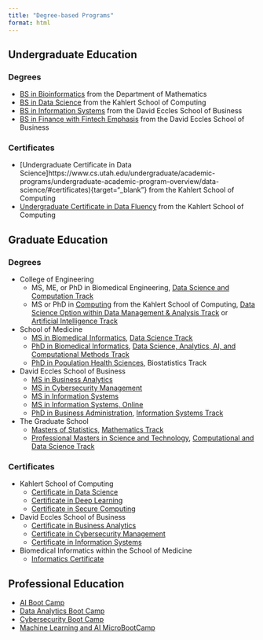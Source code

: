```yaml
---
title: "Degree-based Programs"
format: html
---
```


## Undergraduate Education

### Degrees

-   [BS in Bioinformatics](http://math.utah.edu/bioinformatics/){target="_blank"} from the Department of Mathematics
-   [BS in Data Science](https://www.cs.utah.edu/undergraduate/academic-programs/undergraduate-academic-program-overview/data-science/#data-science){target="_blank"} from the Kahlert School of Computing
-   [BS in Information Systems](https://eccles.utah.edu/programs/undergraduate/academics/majors/information-systems/){target="_blank"} from the David Eccles School of Business
-   [BS in Finance with Fintech Emphasis](https://eccles.utah.edu/programs/undergraduate/academics/majors/finance/){target="_blank"} from the David Eccles School of Business

### Certificates

-   [Undergraduate Certificate in Data Science]https://www.cs.utah.edu/undergraduate/academic-programs/undergraduate-academic-program-overview/data-science/#certificates){target="_blank"} from the Kahlert School of Computing
-   [Undergraduate Certificate in Data Fluency](https://www.cs.utah.edu/undergraduate/academic-programs/undergraduate-academic-program-overview/data-science/#certificates){target="_blank"} from the Kahlert School of Computing

## Graduate Education

### Degrees

-   College of Engineering
    -   MS, ME, or PhD in Biomedical Engineering, [Data Science and Computation Track](https://www.bme.utah.edu/graduate-program-overview/track-in-data-science-and-computation/){target="_blank"}
    -   MS or PhD in [Computing](https://www.cs.utah.edu/graduate/academic-programs/ms-and-phd-programs/){target="_blank"} from the Kahlert School of Computing, [Data Science Option within Data Management & Analysis Track](https://docs.google.com/document/d/1rFmp-gvDoA4YvUAph2r_dXbQqJxV7HH5KlEA9OfRNEk/edit) or [Artificial Intelligence Track](https://docs.google.com/document/d/1rFmp-gvDoA4YvUAph2r_dXbQqJxV7HH5KlEA9OfRNEk/edit){target="_blank"}
-   School of Medicine
    -   [MS in Biomedical Informatics](https://medicine.utah.edu/dbmi/academics-education/masters){target="_blank"}, [Data Science Track](https://medicine.utah.edu/dbmi/academics-education/masters/track-data-science){target="_blank"}
    -   [PhD in Biomedical Informatics](https://medicine.utah.edu/dbmi/academics-education/phd-program){target="_blank"}, [Data Science, Analytics, AI, and Computational Methods Track](https://medicine.utah.edu/dbmi/academics-education/phd-program/data-analytics-decision-support){target="_blank"}
    -   [PhD in Population Health Sciences](https://medicine.utah.edu/population-health-sciences/phd/emphases){target="_blank"}, Biostatistics Track
-   David Eccles School of Business
    -   [MS in Business Analytics](https://eccles.utah.edu/programs/master-of-science-in-business-analytics/){target="_blank"}
    -   [MS in Cybersecurity Management](https://eccles.utah.edu/programs/master-of-science-in-cybersecurity-management/){target="_blank"}
    -   [MS in Information Systems](https://eccles.utah.edu/programs/master-of-science-in-information-systems/){target="_blank"}
    -   [MS in Information Systems, Online](https://eccles.utah.edu/programs/master-of-science-in-information-systems-online/){target="\_blank"}
    -   [PhD in Business Administration](https://eccles.utah.edu/programs/phd-in-business-administration/), [Information Systems Track](https://eccles.utah.edu/programs/phd-in-business-administration/academic-tracks/information-systems/){target="_blank"}
-   The Graduate School
    -   [Masters of Statistics](https://mstat.utah.edu/){target="_blank"}, [Mathematics Track](https://mstat.utah.edu/degree-options/mathematics.php){target="_blank"}
    -   [Professional Masters in Science and Technology](https://pmst.utah.edu/){target="_blank"}, [Computational and Data Science Track](https://pmst.utah.edu/computational-and-data-science-program-of-study/){target="_blank"}

### Certificates

-   Kahlert School of Computing
    -   [Certificate in Data Science](https://www.cs.utah.edu/graduate/academic-programs/certificate-programs/graduate-certificate-in-data-science/){target="_blank"}
    -   [Certificate in Deep Learning](https://www.cs.utah.edu/graduate/academic-programs/certificate-programs/graduate-certificate-in-deep-learning/){target="_blank"}
    -   [Certificate in Secure Computing](https://online.utah.edu/certificates/secure-computing-certificate/index.php){target="_blank"}
-   David Eccles School of Business
    -   [Certificate in Business Analytics](https://eccles.utah.edu/programs/master-of-science-in-information-systems/graduate-certificate/){target="_blank"}
    -   [Certificate in Cybersecurity Management](https://eccles.utah.edu/programs/master-of-science-in-information-systems/graduate-certificate/){target="_blank"}
    -   [Certificate in Information Systems](https://eccles.utah.edu/programs/master-of-science-in-information-systems/graduate-certificate/){target="_blank"}
-   Biomedical Informatics within the School of Medicine
    -   [Informatics Certificate](https://medicine.utah.edu/dbmi/academics-education/other/graduate-certificate){target="_blank"}

## Professional Education

-   [AI Boot Camp](https://bootcamps.continue.utah.edu/artificial-intelligence/){target="_blank"}
-   [Data Analytics Boot Camp](https://bootcamps.continue.utah.edu/data/){target="_blank"}
-   [Cybersecurity Boot Camp](https://bootcamps.continue.utah.edu/cybersecurity/){target="_blank"}
-   [Machine Learning and AI MicroBootCamp](https://bootcamps.continue.utah.edu/micro/artificial-intelligence/landing/){target="_blank"}
